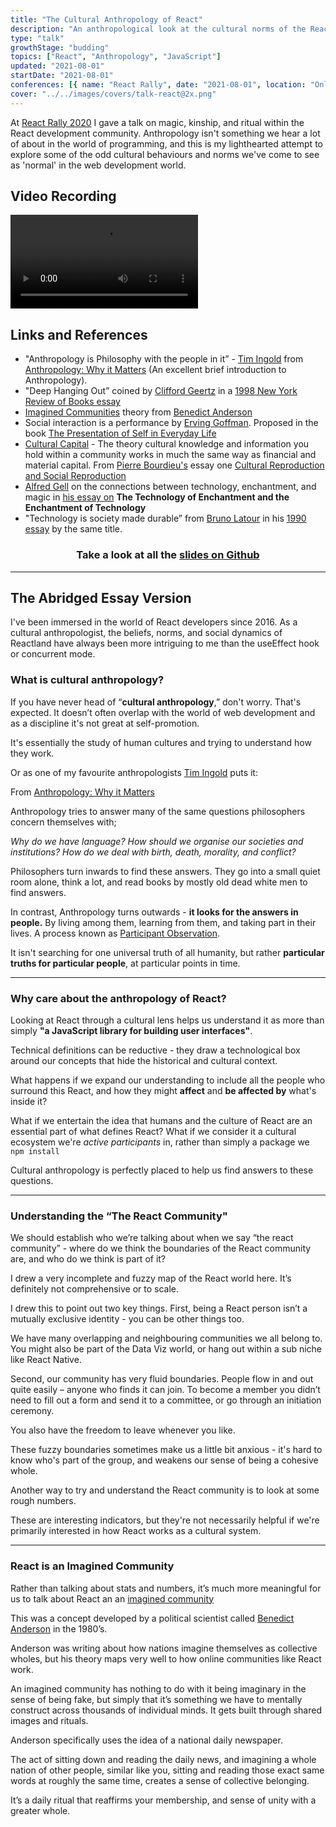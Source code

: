 ```yaml
---
title: "The Cultural Anthropology of React"
description: "An anthropological look at the cultural norms of the React community"
type: "talk"
growthStage: "budding"
topics: ["React", "Anthropology", "JavaScript"]
updated: "2021-08-01"
startDate: "2021-08-01"
conferences: [{ name: "React Rally", date: "2021-08-01", location: "Online" }]
cover: "../../images/covers/talk-react@2x.png"
---
```



<IntroParagraph>

At [React Rally 2020](http://reactrally.com) I gave a talk on magic, kinship, and ritual within the React development community. Anthropology isn't something we hear a lot of about in the world of programming, and this is my lighthearted attempt to explore some of the odd cultural behaviours and norms we've come to see as 'normal' in the web development world.

</IntroParagraph>

## Video Recording

<Video
	src="https://www.youtube.com/embed/8snrXgzM1bM?start=484"
	title="The cultural anthropology of react"
/>

<RemoteImage
	width="880px"
	alt="The cultural anthropology of react title slide"
	src="https://res.cloudinary.com/dg3gyk0gu/image/upload/c_scale,f_auto,q_auto:good,w_880/v1597334915/maggieappleton.com/notes/anthropology-react-slides/ReactRally2020-Draft1.001.png"
/>

## Links and References

- "Anthropology is Philosophy with the people in it” - [Tim Ingold](https://en.wikipedia.org/wiki/Tim_Ingold) from [Anthropology: Why it Matters](/anthropology-matters) (An excellent brief introduction to Anthropology).
- "Deep Hanging Out” coined by [Clifford Geertz](https://en.wikipedia.org/wiki/Clifford_Geertz) in a [1998 New York Review of Books essay](http://hypergeertz.jku.at/GeertzTexts/Deep_Hanging.htm)
- [Imagined Communities](/imagined-communities) theory from [Benedict Anderson](https://en.wikipedia.org/wiki/Benedict_Anderson)
- Social interaction is a performance by [Erving Goffman](https://en.wikipedia.org/wiki/Erving_Goffman). Proposed in the book [The Presentation of Self in Everyday Life](https://www.librarything.com/work/5484)
- [Cultural Capital](https://en.wikipedia.org/wiki/Cultural_capital) - The theory cultural knowledge and information you hold within a community works in much the same way as financial and material capital. From [Pierre Bourdieu's](https://en.wikipedia.org/wiki/Pierre_Bourdieu) essay one [Cultural Reproduction and Social Reproduction](http://piggottsclass.weebly.com/uploads/2/3/1/7/23179512/bourdieup_cultural_and_social_reproduction.pdf)
- [Alfred Gell](https://en.wikipedia.org/wiki/Alfred_Gell) on the connections between technology, enchantment, and magic in [his essay on](https://www.brown.edu/Departments/Joukowsky_Institute/courses/materialworlds/files/1108595.pdf) **The Technology of Enchantment and the Enchantment of Technology**
- "Technology is society made durable” from [Bruno Latour](https://en.wikipedia.org/wiki/Bruno_Latour) in his [1990 essay](http://www.bruno-latour.fr/sites/default/files/46-TECHNOLOGY-DURABLE-GBpdf.pdf) by the same title.

<Center>

<SimpleCard>

### Take a look at all the [slides on Github](https://github.com/MaggieAppleton/react-anthropology-slides)

</SimpleCard>

</Center>

---

## The Abridged Essay Version

I've been immersed in the world of React developers since <YearsAgo>2016</YearsAgo>. As a cultural anthropologist, the beliefs, norms, and social dynamics of Reactland have always been more intriguing to me than the useEffect hook or concurrent mode.

### What is cultural anthropology?

If you have never head of “**cultural anthropology**,” don't worry. That's expected. It doesn’t often overlap with the world of web development and as a discipline it's not great at self-promotion.

It's essentially the study of human cultures and trying to understand how they work.

Or as one of my favourite anthropologists [Tim Ingold](https://en.wikipedia.org/wiki/Tim_Ingold) puts it:

<RemoteImage
	width="880px"
	alt="Cultural anthropology is philosophy with the people in it"
	src="https://res.cloudinary.com/dg3gyk0gu/image/upload/c_scale,f_auto,q_auto:good,w_1200/v1597334937/maggieappleton.com/notes/anthropology-react-slides/ReactRally2020-Draft1.012.png"
/>

<Subtext>

From [Anthropology: Why it Matters](/anthropology-matters)

</Subtext>

Anthropology tries to answer many of the same questions philosophers concern themselves with;

_Why do we have language?
How should we organise our societies and institutions?
How do we deal with birth, death, morality, and conflict?_

Philosophers turn inwards to find these answers. They go into a small quiet room alone, think a lot, and read books by mostly old dead white men to find answers.

In contrast, Anthropology turns outwards - **it looks for the answers in people.** By living among them, learning from them, and taking part in their lives. A process known as [Participant Observation](https://en.wikipedia.org/wiki/Participant_observation).

It isn't searching for one universal truth of all humanity, but rather **particular truths for particular people**, at particular points in time.

---

### Why care about the anthropology of React?

Looking at React through a cultural lens helps us understand it as more than simply **"a JavaScript library for building user interfaces"**.

Technical definitions can be reductive - they draw a technological box around our concepts that hide the historical and cultural context.

<RemoteImage
	width="880px"
	alt="The react logo inside a strict technical box"
	src="https://res.cloudinary.com/dg3gyk0gu/image/upload/c_scale,f_auto,q_auto:good,w_1200/v1597334929/maggieappleton.com/notes/anthropology-react-slides/ReactRally2020-Draft1.008.png"
/>

What happens if we expand our understanding to include all the people who surround this React, and how they might **affect** and **be affected by** what's inside it?

<RemoteImage
	width="880px"
	alt="An expanded circle of all the people of react"
	src="https://res.cloudinary.com/dg3gyk0gu/image/upload/c_scale,f_auto,q_auto:good,w_1200/v1597334932/maggieappleton.com/notes/anthropology-react-slides/ReactRally2020-Draft1.010.png"
/>

What if we entertain the idea that humans and the culture of React are an essential part of what defines React? What if we consider it a cultural ecosystem we're _active participants_ in, rather than simply a package we `npm install`

Cultural anthropology is perfectly placed to help us find answers to these questions.

---

### Understanding the “The React Community"

We should establish who we’re talking about when we say “the react community” - where do we think the boundaries of the React community are, and who do we think is part of it?

<RemoteImage
	width="880px"
	alt="How do we define the React community?"
	src="https://res.cloudinary.com/dg3gyk0gu/image/upload/c_scale,f_auto,q_auto:good,w_1200/v1597334943/maggieappleton.com/notes/anthropology-react-slides/ReactRally2020-Draft1.014.png"
/>

I drew a very incomplete and fuzzy map of the React world here. It’s definitely not comprehensive or to scale.

<RemoteImage
	alt="A hand drawn map of the react community"
	src="https://res.cloudinary.com/dg3gyk0gu/image/upload/c_scale,f_auto,q_auto:good,w_1200/v1597334948/maggieappleton.com/notes/anthropology-react-slides/ReactRally2020-Draft1.015.png"
/>

I drew this to point out two key things.
First, being a React person isn’t a mutually exclusive identity - you can be other things too.

We have many overlapping and neighbouring communities we all belong to. You might also be part of the Data Viz world, or hang out within a sub niche like React Native.

Second, our community has very fluid boundaries. People flow in and out quite easily – anyone who finds it can join. To become a member you didn’t need to fill out a form and send it to a committee, or go through an initiation ceremony.

You also have the freedom to leave whenever you like.

These fuzzy boundaries sometimes make us a little bit anxious - it's hard to know who's part of the group, and weakens our sense of being a cohesive whole.

Another way to try and understand the React community is to look at some rough numbers.

<RemoteImage
	width="880px"
	alt="Stats on how many React developers participate in Github, Reddit, and Dsicord groups"
	src="https://res.cloudinary.com/dg3gyk0gu/image/upload/c_scale,f_auto,q_auto:good,w_1200/v1597334954/maggieappleton.com/notes/anthropology-react-slides/ReactRally2020-Draft1.016.png"
/>

These are interesting indicators, but they're not necessarily helpful if we're primarily interested in how React works as a cultural system.

---

### React is an Imagined Community

Rather than talking about stats and numbers, it’s much more meaningful for us to talk about React an an [imagined community](/imagined-communities)

This was a concept developed by a political scientist called [Benedict Anderson](https://en.wikipedia.org/wiki/Benedict_Anderson) in the <YearsAgo>1980</YearsAgo>’s.

Anderson was writing about how nations imagine themselves as collective wholes, but his theory maps very well to how online communities like React work.

An imagined community has nothing to do with it being imaginary in the sense of being fake, but simply that it’s something we have to mentally construct across thousands of individual minds. It gets built through shared images and rituals.

Anderson specifically uses the idea of a national daily newspaper.

The act of sitting down and reading the daily news, and imagining a whole nation of other people, similar like you, sitting and reading those exact same words at roughly the same time, creates a sense of collective belonging.

It’s a daily ritual that reaffirms your membership, and sense of unity with a greater whole.

<ComingSoon />
